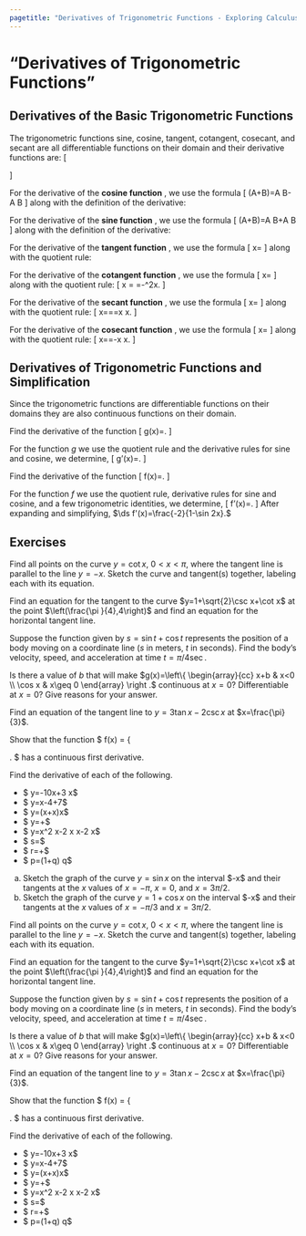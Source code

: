 ```yaml
---
pagetitle: "Derivatives of Trigonometric Functions - Exploring Calculus"
---
```

# "Derivatives of Trigonometric Functions"


## Derivatives of the Basic Trigonometric Functions


::: {#thm- } 
The trigonometric functions sine, cosine, tangent, cotangent, cosecant, and secant are all differentiable functions on their domain and their derivative functions are:
\[
\begin{array}{lllll}
 \displaystyle \frac{d}{dx}\sin  x =\cos  x 
& \quad &  \displaystyle \frac{d}{dx}\cos  x =-\sin  x  
& \quad &  \displaystyle \frac{d}{dx}\tan  x =\sec ^2x \\[10pt]
 \displaystyle \frac{d}{dx}\cot  x =-\csc ^2x 
& &  \displaystyle \frac{d}{dx}\sec  x =\sec  x \tan  x
& &  \displaystyle \frac{d}{dx}\csc  x =-\csc  x \cot  x 
\end{array}
\] 
::: 

::: {.proof }

For the derivative of the \index{cosine function} **cosine function** , we use the formula
\[
\cos (A+B)=\cos  A \cos  B-\sin  A \sin  B
\]
along with the definition of the derivative:
\begin{align*}
\frac{d}{dx}\cos  x & =\lim _{h\to 0}\frac{\cos  (x+h)-\cos  x}{h} \\[10pt]
& =\lim _{h\to 0}\frac{\cos  x \cos  h-\sin  x \sin  h-\cos  x}{h} \\[10pt]
& =\lim _{h\to 0}\frac{\cos  x(\cos  h-1) -\sin  x \sin  h}{h} \\[10pt]
& =\lim _{h\to 0}\frac{\cos  x(\cos  h-1)}{h}+\lim _{h\to 0}\frac{ -\sin  x \sin  h}{h} \\[10pt]
& =(\cos  x)\lim _{h\to 0}\frac{(\cos  h-1)}{h}-\sin  (x)\lim _{h\to 0}\frac{ \sin  h}{h} \\[10pt]
& =(\cos x)(0)-(\sin x)(1) \\[10pt]
& =-\sin x.
\end{align*}

For the derivative of the \index{sine function} **sine function** , we use the formula
\[
\sin (A+B)=\sin  A \cos  B+\cos  A \sin  B
\]
along with the definition of the derivative:
\begin{align*}
\frac{d}{dx}\sin  x & =\lim _{h\to 0}\frac{\sin  (x+h)-\sin  x}{h} \\[10pt]
& =\lim _{h\to 0}\frac{\sin  x \cos  h+\cos  x \sin  h-\sin  x}{h} \\[10pt]
&=\lim _{h\to 0}\frac{\sin  x(\cos  h-1) +\cos  x \sin  h}{h} \\[10pt]
& =\lim _{h\to 0}\frac{\sin  x(\cos  h-1)}{h}+\lim _{h\to 0}\frac{ \cos  x \sin  h}{h} \\[10pt]
&=(\sin  x)\lim _{h\to 0}\frac{(\cos  h-1)}{h}+\cos  (x)\lim _{h\to 0}\frac{ \sin  h}{h} \\[10pt]
&=(\sin x)(0)+\cos (x)(1)\\[10pt]
&=\cos x.
\end{align*}

For the derivative of the \index{tangent function} **tangent function** , we use the formula 
\[
 \displaystyle \tan  x=\frac{\sin  x}{\cos  x}
\] 
along with the quotient rule:
\begin{align*}
\frac{d}{dx}\tan  x =\frac{(\cos  x)(\cos  x)-\sin  x(-\sin  x)}{\cos  ^2x}  =\frac{\cos ^2 x+\sin ^2x}{\cos  ^2x}
=\sec ^2x.
\end{align*}

For the derivative of the \index{cotangent function} **cotangent function** , we use the formula 
\[
 \displaystyle \cot  x=\frac{\cos x}{\sin x}
\] 
along with the quotient rule:
\[
\frac{d}{dx}\cot  x =\frac{\sin  x(-\sin  x)-(\cos  x)(\cos  x)}{\sin ^2 x} =-\csc ^2x.
\]

For the derivative of the \index{secant function} **secant function** , we use the formula 
\[
 \displaystyle \sec  x=\frac{1}{\cos  x}
\] 
along with the quotient rule:
\[
\frac{d}{dx}\sec  x=\frac{(\cos  x)(0)-1(-\sin  x)}{\cos ^2x}=\frac{\sin  x}{\cos ^2x}=\sec  x \tan  x.
\]

For the derivative of the \index{cosecant function} **cosecant function** , we use the formula 
\[
 \displaystyle \csc  x=\frac{1}{\sin  x}
\] 
along with the quotient rule:
\[
\frac{d}{dx}\csc  x=\frac{(\sin  x)(0)-1(\cos  x)}{\sin ^2x}=-\csc  x \cot  x.
\square
\]
::: 


## Derivatives of Trigonometric Functions and Simplification

Since the trigonometric functions are differentiable functions on their domains they are also continuous functions on their domain.


::: {#exm- } 
Find the derivative of the function 
\[
 \displaystyle g(x)=\frac{x^2+\tan  x}{3x+2 \tan  x}.
\]
::: 

::: {.solution }
For the function $g$ we use the quotient rule and the derivative rules for sine and cosine, we determine,
\[
g'(x)=\frac{(3x+2 \tan  x)\left(2x+\sec ^2x\right)-\left(x^2+\tan  x\right)\left(3+2\sec ^2x\right)}{3x+2 \tan  x}.
\square
\]
::: 


::: {#exm- } 
Find the derivative of the function 
\[
 \displaystyle f(x)=\frac{\sin  x+\cos  x}{\sin  x-\cos x}.
\]
::: 

::: {.solution }
For the function $f$ we use the quotient rule, derivative rules for sine and cosine, and a few trigonometric identities, we determine,
\[
f'(x)=\frac{(\sin  x-\cos  x)(\cos  x-\sin  x)-(\sin  x+\cos  x)(\cos  x+\sin  x)}{(\sin  x-\cos  x)^2}.
\]
After expanding and simplifying, 
$\ds
f'(x)=\frac{-2}{1-\sin  2x}.
$
::: 



## Exercises

::: {#exr- } 
Find all points on the curve $y=\cot  x,$ $0<x<\pi ,$ where the tangent line is parallel to the line $y=-x.$ Sketch the curve and tangent(s) together, labeling each with its equation.
::: 

::: {#exr- } 
Find an equation for the tangent to the curve $y=1+\sqrt{2}\csc  x+\cot  x$ at the point $\left(\frac{\pi }{4},4\right)$ and find an equation for the horizontal tangent line.
::: 

::: {#exr- } 
Suppose the function given by $s=\sin  t+\cos  t$ represents the position of a body moving on a coordinate line ($s$ in meters, $t$
in seconds). Find the body's velocity, speed, and acceleration at time $t=\pi /4 \sec .$
::: 

::: {#exr- } 
Is there a value of $b$ that will make 
$g(x)=\left\{
\begin{array}{cc}
 x+b & x<0 \\
 \cos  x & x\geq 0
\end{array}
\right .$ continuous at $x=0?$ Differentiable at $x=0?$ Give reasons for your answer.
::: 

::: {#exr- } 
Find an equation of the tangent line to $y = 3 \tan x - 2 \csc x$ at $x=\frac{\pi}{3}$.
::: 

::: {#exr- } 
Show that the function
$
 f(x) =
 \left\{
 \begin{array}{lr}
    x^3\sin{\frac{1}{x}}&\text{if } x\neq 0 \\
    0 & \text{if } x=0
 \end{array}
 \right.
$
has a continuous first derivative.
::: 

::: {#exr- } 
Find the derivative of each of the following.
 
- $ \displaystyle y=-10x+3 \cos  x$
- $ \displaystyle y=\csc  x-4\sqrt{x}+7$
- $ \displaystyle y=(\sin  x+\cos  x)\sec  x$
- $ \displaystyle y=\frac{4}{\cos  x}+\frac{1}{\tan  x}$
- $ \displaystyle y=x^2 \cos  x-2 x \sin  x-2 \cos  x$
- $ \displaystyle s=\frac{1+\csc  t}{1-\csc  t}$
- $ \displaystyle r=\theta  \sin  \theta +\cos  \theta $
- $ \displaystyle p=(1+\csc  q) \cos  q$
 
::: 

::: {#exr- } 
(a) Sketch the graph of the curve $y=\sin  x$ on the interval $-\frac{3\pi }{2}\leq x\leq 2\pi $ and their tangents at the $x$ values of $x=-\pi,$ $x=0,$ and $x=3\pi /2.$
(b) Sketch the graph of the curve $y=1+\cos  x$ on the interval $-\frac{3\pi }{2}\leq x\leq 2\pi $ and their tangents at the $x$ values of
$x=-\pi /3$ and $x=3\pi /2.$
::: 

::: {#exr- } 
Find all points on the curve $y=\cot  x,$ $0<x<\pi ,$ where the tangent line is parallel to the line $y=-x.$ Sketch the curve and tangent(s) together, labeling each with its equation.
::: 

::: {#exr- } 
Find an equation for the tangent to the curve $y=1+\sqrt{2}\csc  x+\cot  x$ at the point $\left(\frac{\pi }{4},4\right)$ and find an equation for the horizontal tangent line.
::: 

::: {#exr- } 
Suppose the function given by $s=\sin  t+\cos  t$ represents the position of a body moving on a coordinate line ($s$ in meters, $t$
in seconds). Find the body's velocity, speed, and acceleration at time $t=\pi /4 \sec .$
::: 

::: {#exr- } 
Is there a value of $b$ that will make 
$g(x)=\left\{
\begin{array}{cc}
 x+b & x<0 \\
 \cos  x & x\geq 0
\end{array}
\right .$ continuous at $x=0?$ Differentiable at $x=0?$ Give reasons for your answer.
::: 

::: {#exr- } 
Find an equation of the tangent line to $y = 3 \tan x - 2 \csc x$ at $x=\frac{\pi}{3}$.
::: 

::: {#exr- } 
Show that the function
$
 f(x) =
\left\{
 \begin{array}{lr}
    x^3\sin{\frac{1}{x}}&\text{if } x\neq 0 \\
    0 & \text{if } x=0
 \end{array}
 \right.
$
has a continuous first derivative.
::: 

::: {#exr- } 
Find the derivative of each of the following.
 
- $  y=-10x+3 \cos  x$
- $  y=\csc  x-4\sqrt{x}+7$
- $  y=(\sin  x+\cos  x)\sec  x$
- $  y=\frac{4}{\cos  x}+\frac{1}{\tan  x}$
- $  y=x^2 \cos  x-2 x \sin  x-2 \cos  x$
- $  s=\frac{1+\csc  t}{1-\csc  t}$
- $  r=\theta  \sin  \theta +\cos  \theta $
- $  p=(1+\csc  q) \cos  q$
 
::: 


